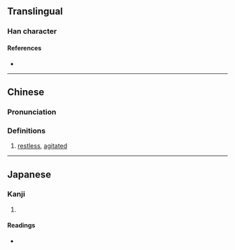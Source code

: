 {{character info}}
==Translingual==

===Han character===
{{Han char|rn=60|rad=彳|as=04|sn=7|four=28232|canj=HOCI|ids=⿰彳公}}

====References====
* {{Han ref|kx=0365.150|dkj=10054|dj=0685.090|hdz=20814.190|uh=5F78|ud=24440|bh=CAD4|bd=51924}}

----

==Chinese==
{{zh-forms}}

===Pronunciation===
{{zh-pron
|m=zhōng,wàng
|c=zung1
|cat=adj
}}

===Definitions===
{{zh-hanzi}}

# [[restless]], [[agitated]]

----

==Japanese==

===Kanji===
{{ja-kanji|grade=|rs=彳04}}

# {{rfdef|ja|sort=彳04}}

====Readings====
* {{ja-readings|on=[[しょう]] (shō), [[しゅ]] (shu)|kun=[[あわててゆくさま]] (awateteyukusama)}}
